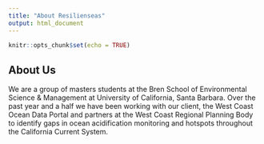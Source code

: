 ```yaml
---
title: "About Resilienseas"
output: html_document
---
```


```r
knitr::opts_chunk$set(echo = TRUE)
```

## About Us

We are a group of masters students at the Bren School of Environmental Science & Management at University of California, Santa Barbara. Over the past year and a half we have been working with our client, the West Coast Ocean Data Portal and partners at the West Coast Regional Planning Body to identify gaps in ocean acidification monitoring and hotspots throughout the California Current System.